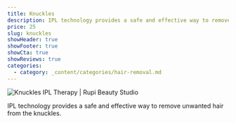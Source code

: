 ```yaml
---
title: Knuckles
description: IPL technology provides a safe and effective way to remove unwanted hair from the knuckles.
price: 25
slug: knuckles
showHeader: true
showFooter: true
showCta: true
showReviews: true
categories:
  - category: _content/categories/hair-removal.md
---
```


![Knuckles IPL Therapy | Rupi Beauty Studio](/uploads/services/ipl-therapy.webp 'Knuckles IPL Therapy  | Rupi Beauty Studio')

IPL technology provides a safe and effective way to remove unwanted hair from the knuckles.
